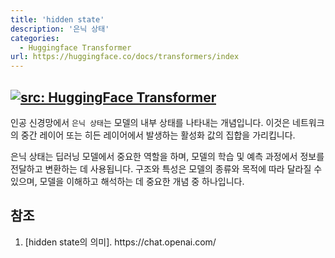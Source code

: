 ```yaml
---
title: 'hidden state'
description: '은닉 상태'
categories:
  - Huggingface Transformer
url: https://huggingface.co/docs/transformers/index
---
```

<a href="https://huggingface.co/docs/transformers/index" target="_blank"><img   loading="lazy" alt="src: HuggingFace Transformer" src="https://img.shields.io/badge/문서-Huggingface_Transformer-blue" ></a>
---

인공 신경망에서 `은닉 상태`는 모델의 내부 상태를 나타내는 개념입니다. 이것은 네트워크의 중간 레이어 또는 히든 레이어에서 발생하는 활성화 값의 집합을 가리킵니다.

은닉 상태는 딥러닝 모델에서 중요한 역할을 하며, 모델의 학습 및 예측 과정에서 정보를 전달하고 변환하는 데 사용됩니다. 구조와 특성은 모델의 종류와 목적에 따라 달라질 수 있으며, 모델을 이해하고 해석하는 데 중요한 개념 중 하나입니다.

## 참조

1. [hidden state의 의미]. https://chat.openai.com/